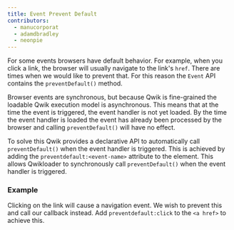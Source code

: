 ```yaml
---
title: Event Prevent Default
contributors:
  - manucorporat
  - adamdbradley
  - neonpie
---
```


For some events browsers have default behavior. For example, when you click a link, the browser will usually navigate to the link's `href`. There are times when we would like to prevent that. For this reason the `Event` API contains the `preventDefault()` method.

Browser events are synchronous, but because Qwik is fine-grained the loadable Qwik execution model is asynchronous. This means that at the time the event is triggered, the event handler is not yet loaded. By the time the event handler is loaded the event has already been processed by the browser and calling `preventDefault()` will have no effect.

To solve this Qwik provides a declarative API to automatically call `preventDefault()` when the event handler is triggered. This is achieved by adding the `preventdefault:<event-name>` attribute to the element. This allows Qwikloader to synchronously call `preventDefault()` when the event handler is triggered.

### Example

Clicking on the link will cause a navigation event. We wish to prevent this and call our callback instead. Add `preventdefault:click` to the `<a href>` to achieve this.
